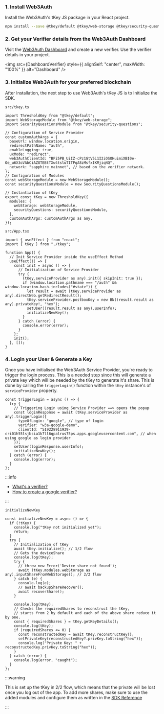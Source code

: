 
### 1. Install Web3Auth

Install the Web3Auth's tKey JS package in your React project.

```bash npm2yarn
npm install --save @tkey/default @tkey/web-storage @tkey/security-questions
```

### 2. Get your Verifier details from the Web3Auth Dashboard

Visit the [Web3Auth Dashboard](https://dashboard.web3auth.io) and create a new verifier. Use the verifier details in your project.

<img src={DashboardVerifier} style={{ alignSelf: "center", maxWidth: "100%" }} alt="Dashboard" />

### 3. Initialize Web3Auth for your preferred blockchain

After Installation, the next step to use Web3Auth's tKey JS is to Initialize the SDK.

`src/tkey.ts`

```tsx
import ThresholdKey from "@tkey/default";
import WebStorageModule from "@tkey/web-storage";
import SecurityQuestionsModule from "@tkey/security-questions";

// Configuration of Service Provider
const customAuthArgs = {
  baseUrl: window.location.origin,
  redirectPathName: "auth",
  enableLogging: true,
  uxMode: "redirect",
  web3AuthClientId: "BPi5PB_UiIZ-cPz1GtV5i1I2iOSOHuimiXBI0e-Oe_u6X3oVAbCiAZOTEBtTXw4tsluTITPqA8zMsfxIKMjiqNQ",
  network: "sapphire_mainnet", // based on the verifier network.
};
// Configuration of Modules
const webStorageModule = new WebStorageModule();
const securityQuestionsModule = new SecurityQuestionsModule();

// Instantiation of tKey
export const tKey = new ThresholdKey({
  modules: {
    webStorage: webStorageModule,
    securityQuestions: securityQuestionsModule,
  },
  customAuthArgs: customAuthArgs as any,
});
```

`src/App.tsx`

```tsx
import { useEffect } from "react";
import { tKey } from "./tkey";

function App() {
  // Init Service Provider inside the useEffect Method
  useEffect(() => {
    const init = async () => {
      // Initialization of Service Provider
      try {
        (tKey.serviceProvider as any).init({ skipInit: true });
        if (window.location.pathname === "/auth" && window.location.hash.includes("#state")) {
          let result = await (tKey.serviceProvider as any).directWeb.getRedirectResult();
          tKey.serviceProvider.postboxKey = new BN((result.result as any).privateKey!, "hex");
          setUser((result.result as any).userInfo);
          initializeNewKey();
        }
      } catch (error) {
        console.error(error);
      }
    };
    init();
  }, []);
}
```

### 4. Login your User & Generate a Key

Once you have initialised the Web3Auth Service Provider, you're ready to trigger the login process. This is a needed step since this will generate a
private key which will be needed by the tKey to generate it's share. This is done by calling the `triggerLogin()` function within the `tKey`
instance's of `serviceProvider` property.

```tsx
const triggerLogin = async () => {
  try {
    // Triggering Login using Service Provider ==> opens the popup
    const loginResponse = await (tKey.serviceProvider as any).triggerLogin({
      typeOfLogin: "google", // type of login
      verifier: "w3a-google-demo",
      clientId: "519228911939-cri01h55lsjbsia1k7ll6qpalrus75ps.apps.googleusercontent.com", // when using google as login provider
    });
    setUser(loginResponse.userInfo);
    initializeNewKey();
  } catch (error) {
    console.log(error);
  }
};
```

:::info

- [What's a verifier?](/auth-provider-setup/verifiers)
- [How to create a google verifier?](/auth-provider-setup/social-providers/google)

:::

`initializeNewKey`

```tsx
const initializeNewKey = async () => {
  if (!tKey) {
    console.log("tKey not initialized yet");
    return;
  }
  try {
    // Initialization of tKey
    await tKey.initialize(); // 1/2 flow
    // Gets the deviceShare
    console.log(tKey);
    try {
      // throw new Error('Device share not found');
      await (tKey.modules.webStorage as any).inputShareFromWebStorage(); // 2/2 flow
    } catch (e) {
      console.log(e);
      // await backupShareRecover();
      await recoverShare();
    }

    console.log(tKey);
    // Checks the requiredShares to reconstruct the tKey,
    // starts from 2 by default and each of the above share reduce it by one.
    const { requiredShares } = tKey.getKeyDetails();
    console.log(tKey);
    if (requiredShares <= 0) {
      const reconstructedKey = await tKey.reconstructKey();
      setPrivateKey(reconstructedKey?.privKey.toString("hex"));
      console.log("Private Key: " + reconstructedKey.privKey.toString("hex"));
    }
  } catch (error) {
    console.log(error, "caught");
  }
};
```

:::warning

This is set up the tKey in 2/2 flow, which means that the private will be lost once you log out of the app. To add more shares, make sure to use the
added modules and configure them as written in the [SDK Reference](/sdk/core-kit/tkey/modules/)

:::
